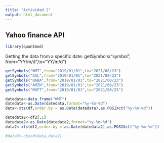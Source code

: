---
title: "Actividad 2"
output: html_document
---

## Yahoo finance API

```{r include=FALSE}
library(quantmod)


```

Getting the data from a specific date:
getSymbols("symbol", from="YY/m/d",to="YY/m/d")

```{r}
getSymbols("WMT",from="2019/01/01",to="2021/08/23")
getSymbols("AAL",from="2019/01/01",to="2021/08/23")
getSymbols("BABA",from="2019/01/01",to="2021/08/23")
getSymbols("AMZN",from="2019/01/01",to="2021/08/23")
getSymbols("MSFT",from="2019/01/01",to="2021/08/23")

```

```{r}
datedata<-data.frame("WMT")
datedata<-as.Date(datedata,format="%y-%m-%d")
data<-xts(df,order.by = as.Date(datedata),as.POSIXct("%y-%m-%d"))

datedata2<-df2[,1]
datedata2<-as.Date(datedata2,format="%y-%m-%d")
data2<-xts(df2,order.by = as.Date(datedata2),as.POSIXct("%y-%m-%d"))

#data3<-cbind(data,data2)
```



